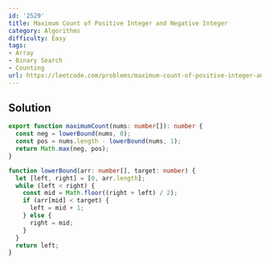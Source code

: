 ```yaml
---
id: '2529'
title: Maximum Count of Positive Integer and Negative Integer
category: Algorithms
difficulty: Easy
tags:
- Array
- Binary Search
- Counting
url: https://leetcode.com/problems/maximum-count-of-positive-integer-and-negative-integer
---
```


## Solution

```typescript filename="solution.ts" copy
export function maximumCount(nums: number[]): number {
  const neg = lowerBound(nums, 0);
  const pos = nums.length - lowerBound(nums, 1);
  return Math.max(neg, pos);
}

function lowerBound(arr: number[], target: number) {
  let [left, right] = [0, arr.length];
  while (left < right) {
    const mid = Math.floor((right + left) / 2);
    if (arr[mid] < target) {
      left = mid + 1;
    } else {
      right = mid;
    }
  }
  return left;
}
```

